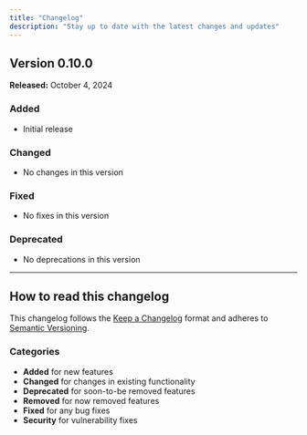 ```yaml
---
title: "Changelog"
description: "Stay up to date with the latest changes and updates"
---
```


## Version 0.10.0

**Released:** October 4, 2024

### Added
- Initial release

### Changed
- No changes in this version

### Fixed
- No fixes in this version

### Deprecated
- No deprecations in this version

---

## How to read this changelog

This changelog follows the [Keep a Changelog](https://keepachangelog.com/en/1.0.0/) format and adheres to [Semantic Versioning](https://semver.org/spec/v2.0.0.html).

### Categories

- **Added** for new features
- **Changed** for changes in existing functionality
- **Deprecated** for soon-to-be removed features
- **Removed** for now removed features
- **Fixed** for any bug fixes
- **Security** for vulnerability fixes
